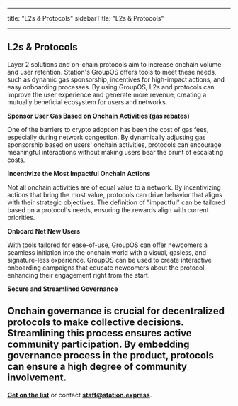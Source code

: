 
---
title: "L2s & Protocols"
sidebarTitle: "L2s & Protocols"

---

## L2s & Protocols

Layer 2 solutions and on-chain protocols aim to increase onchain volume and user retention. Station's GroupOS offers tools to meet these needs, such as dynamic gas sponsorship, incentives for high-impact actions, and easy onboarding processes. By using GroupOS, L2s and protocols can improve the user experience and generate more revenue, creating a mutually beneficial ecosystem for users and networks.

**Sponsor User Gas Based on Onchain Activities (gas rebates)**

One of the barriers to crypto adoption has been the cost of gas fees, especially during network congestion. By dynamically adjusting gas sponsorship based on users' onchain activities, protocols can encourage meaningful interactions without making users bear the brunt of escalating costs.

**Incentivize the Most Impactful Onchain Actions**

Not all onchain activities are of equal value to a network. By incentivizing actions that bring the most value, protocols can drive behavior that aligns with their strategic objectives. The definition of "impactful" can be tailored based on a protocol's needs, ensuring the rewards align with current priorities.

**Onboard Net New Users**

With tools tailored for ease-of-use, GroupOS can offer newcomers a seamless initiation into the onchain world with a visual, gasless, and signature-less experience. GroupOS can be used to create interactive onboarding campaigns that educate newcomers about the protocol, enhancing their engagement right from the start.

**Secure and Streamlined Governance**

Onchain governance is crucial for decentralized protocols to make collective decisions. Streamlining this process ensures active community participation. By embedding governance process in the product, protocols can ensure a high degree of community involvement.
---

**[Get on the list](https://6vdcjqzyfj3.typeform.com/to/x3xer1Rs)** or contact **[staff@station.express](mailto:staff@station.express)**.


